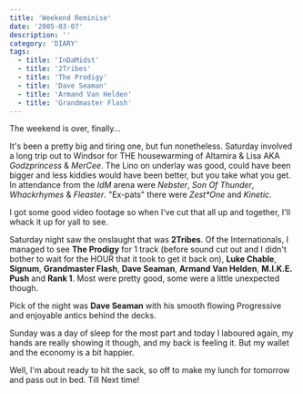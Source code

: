 ```yaml
---
title: 'Weekend Reminise'
date: '2005-03-07'
description: ''
category: 'DIARY'
tags:
  - title: 'InDaMidst'
  - title: '2Tribes'
  - title: 'The Prodigy'
  - title: 'Dave Seaman'
  - title: 'Armand Van Helden'
  - title: 'Grandmaster Flash'
---
```


The weekend is over, finally...

It's been a pretty big and tiring one, but fun nonetheless.
Saturday involved a long trip out to Windsor for THE housewarming of Altamira & Lisa AKA _Godzprincess_ & _MerCee_. The Lino on underlay was good, could have been bigger and less kiddies would have been better, but you take what you get. In attendance from the _IdM_ arena were _Nebster_, _Son Of Thunder_, _Whackrhymes_ & _Fleaster_. "Ex-pats" there were _Zest\*One_ and _Kinetic_.

I got some good video footage so when I've cut that all up and together, I'll whack it up for yall to see.

Saturday night saw the onslaught that was **2Tribes**. Of the Internationals, I managed to see **The Prodigy** for 1 track (before sound cut out and I didn't bother to wait for the HOUR that it took to get it back on), **Luke Chable**, **Signum**, **Grandmaster Flash**, **Dave Seaman**, **Armand Van Helden**, **M.I.K.E. Push** and **Rank 1**. Most were pretty good, some were a little unexpected though.

Pick of the night was **Dave Seaman** with his smooth flowing Progressive and enjoyable antics behind the decks.

Sunday was a day of sleep for the most part and today I laboured again, my hands are really showing it though, and my back is feeling it. But my wallet and the economy is a bit happier.

Well, I'm about ready to hit the sack, so off to make my lunch for tomorrow and pass out in bed. Till Next time!
